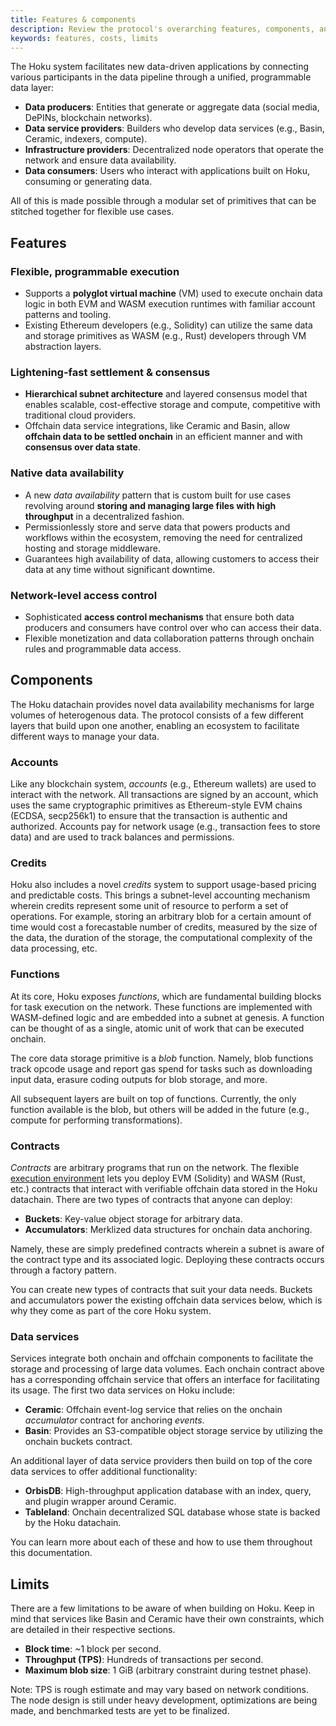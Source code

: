 ```yaml
---
title: Features & components
description: Review the protocol's overarching features, components, and constraints.
keywords: features, costs, limits
---
```



The Hoku system facilitates new data-driven applications by connecting various participants in the
data pipeline through a unified, programmable data layer:

- **Data producers**: Entities that generate or aggregate data (social media, DePINs, blockchain
  networks).
- **Data service providers**: Builders who develop data services (e.g., Basin, Ceramic, indexers,
  compute).
- **Infrastructure providers**: Decentralized node operators that operate the network and ensure
  data availability.
- **Data consumers**: Users who interact with applications built on Hoku, consuming or generating
  data.

All of this is made possible through a modular set of primitives that can be stitched together for
flexible use cases.

## Features

### Flexible, programmable execution

- Supports a **polyglot virtual machine** (VM) used to execute onchain data logic in both EVM and
  WASM execution runtimes with familiar account patterns and tooling.
- Existing Ethereum developers (e.g., Solidity) can utilize the same data and storage primitives as
  WASM (e.g., Rust) developers through VM abstraction layers.

### Lightening-fast settlement & consensus

- **Hierarchical subnet architecture** and layered consensus model that enables scalable,
  cost-effective storage and compute, competitive with traditional cloud providers.
- Offchain data service integrations, like Ceramic and Basin, allow **offchain data to be settled
  onchain** in an efficient manner and with **consensus over data state**.

### Native data availability

- A new _data availability_ pattern that is custom built for use cases revolving around **storing
  and managing large files with high throughput** in a decentralized fashion.
- Permissionlessly store and serve data that powers products and workflows within the ecosystem,
  removing the need for centralized hosting and storage middleware.
- Guarantees high availability of data, allowing customers to access their data at any time without
  significant downtime.

### Network-level access control

- Sophisticated **access control mechanisms** that ensure both data producers and consumers have
  control over who can access their data.
- Flexible monetization and data collaboration patterns through onchain rules and programmable data
  access.

## Components

The Hoku datachain provides novel data availability mechanisms for large volumes of heterogenous
data. The protocol consists of a few different layers that build upon one another, enabling an
ecosystem to facilitate different ways to manage your data.

### Accounts

Like any blockchain system, _accounts_ (e.g., Ethereum wallets) are used to interact with the
network. All transactions are signed by an account, which uses the same cryptographic primitives as
Ethereum-style EVM chains (ECDSA, secp256k1) to ensure that the transaction is authentic and
authorized. Accounts pay for network usage (e.g., transaction fees to store data) and are used to
track balances and permissions.

### Credits

Hoku also includes a novel _credits_ system to support usage-based pricing and predictable costs.
This brings a subnet-level accounting mechanism wherein credits represent some unit of resource to
perform a set of operations. For example, storing an arbitrary blob for a certain amount of time
would cost a forecastable number of credits, measured by the size of the data, the duration of the
storage, the computational complexity of the data processing, etc.

### Functions

At its core, Hoku exposes _functions_, which are fundamental building blocks for task execution on
the network. These functions are implemented with WASM-defined logic and are embedded into a subnet
at genesis. A function can be thought of as a single, atomic unit of work that can be executed
onchain.

The core data storage primitive is a _blob_ function. Namely, blob functions track opcode usage and
report gas spend for tasks such as downloading input data, erasure coding outputs for blob storage,
and more.

<Callout type="info">

All subsequent layers are built on top of functions. Currently, the only function available is the
blob, but others will be added in the future (e.g., compute for performing transformations).

</Callout>

### Contracts

_Contracts_ are arbitrary programs that run on the network. The flexible
[execution environment](https://fvm.filecoin.io/) lets you deploy EVM (Solidity) and WASM (Rust,
etc.) contracts that interact with verifiable offchain data stored in the Hoku datachain. There are
two types of contracts that anyone can deploy:

- **Buckets**: Key-value object storage for arbitrary data.
- **Accumulators**: Merklized data structures for onchain data anchoring.

Namely, these are simply predefined contracts wherein a subnet is aware of the contract type and its
associated logic. Deploying these contracts occurs through a factory pattern.

<Callout type="info">

You can create new types of contracts that suit your data needs. Buckets and accumulators power the
existing offchain data services below, which is why they come as part of the core Hoku system.

</Callout>

### Data services

Services integrate both onchain and offchain components to facilitate the storage and processing of
large data volumes. Each onchain contract above has a corresponding offchain service that offers an
interface for facilitating its usage. The first two data services on Hoku include:

- **Ceramic**: Offchain event-log service that relies on the onchain _accumulator_ contract for
  anchoring _events_.
- **Basin**: Provides an S3-compatible object storage service by utilizing the onchain buckets
  contract.

An additional layer of data service providers then build on top of the core data services to offer
additional functionality:

- **OrbisDB**: High-throughput application database with an index, query, and plugin wrapper around
  Ceramic.
- **Tableland**: Onchain decentralized SQL database whose state is backed by the Hoku datachain.

You can learn more about each of these and how to use them throughout this documentation.

## Limits

There are a few limitations to be aware of when building on Hoku. Keep in mind that services like
Basin and Ceramic have their own constraints, which are detailed in their respective sections.

- **Block time**: ~1 block per second.
- **Throughput (TPS)**: Hundreds of transactions per second.
- **Maximum blob size**: 1 GiB (arbitrary constraint during testnet phase).

<Callout type="warning">

Note: TPS is rough estimate and may vary based on network conditions. The node design is still under
heavy development, optimizations are being made, and benchmarked tests are yet to be finalized.

</Callout>
